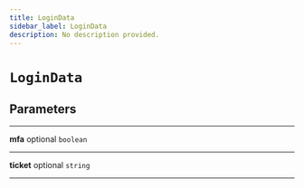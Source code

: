 ```yaml
---
title: LoginData
sidebar_label: LoginData
description: No description provided.
---
```


# `LoginData`

## Parameters

---

**mfa** <span className="optional-status">optional</span> `boolean`

---

**ticket** <span className="optional-status">optional</span> `string`

---
